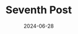 ---
title: "Seventh Post"
date: "2024-06-28"
slug: "seventh-post"

hero_image: "./image7.jpg"
hero_image_alt: "Macbook pro white ceramic"
hero_image_credit_text: ""
hero_image_credit_link: ""
---